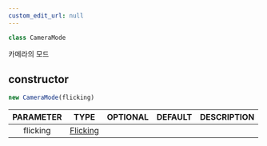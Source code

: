 ```yaml
---
custom_edit_url: null
---
```


```ts
class CameraMode
```

<div>

</div>

카메라의 모드

## constructor
```ts
new CameraMode(flicking)
```

<div>

</div>

|PARAMETER|TYPE|OPTIONAL|DEFAULT|DESCRIPTION|
|:---:|:---:|:---:|:---:|:---:|
|flicking|[Flicking](Flicking)||||

